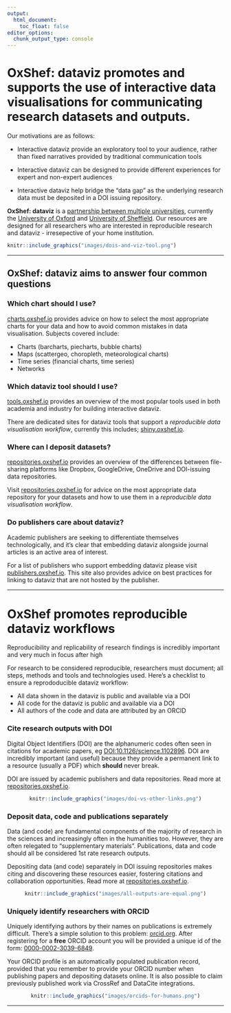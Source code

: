 ```yaml
---
output:
  html_document:
    toc_float: false
editor_options: 
  chunk_output_type: console
---
```


<!---
If we add the logos to the top section then these are the correct sizes!
<center>
<img style="height:140px;margin-top:42px" src="images/logo_university-of-oxford_web.png"/>
<img style="height:140px;margin-top:70px;margin-bottom:70px" src="images/logo_university-of-sheffield_web.png"/>
</center>

!-->

# **OxShef: dataviz** promotes and supports the use of interactive data visualisations for communicating research datasets and outputs.

Our motivations are as follows:

<div class="row align-items-center">

    
<div class="col-sm-6 align-self-center">

- Interactive dataviz provide an exploratory tool to your audience, rather than fixed narratives provided by traditional communication tools

- Interactive dataviz can be designed to provide different experiences for expert and non-expert audiences

- Interactive dataviz help bridge the "data gap" as the underlying research data must be deposited in a DOI issuing repository.

**OxShef: dataviz** is a [partnership between multiple universities](partners.html), currently the [University of Oxford](partners_university-of-oxford.html) and [University of Sheffield](partners_university-of-sheffield.html). Our resources are designed for all researchers who are interested in reproducible research and dataviz - irresepective of your home institution.

</div>
    
<div class="col-sm-6 align-self-center">

```r
knitr::include_graphics("images/dois-and-viz-tool.png")
```


</div>

</div>

<hr>

## OxShef: dataviz aims to answer four common questions
<p>

<div class="row align-items-center">
    
<div class="col-xs-6 align-self-center">

### **Which chart should I use?**

[charts.oxshef.io](http://charts.oxshef.io) provides advice on how to select the most appropriate charts for your data and how to avoid common mistakes in data visualisation. Subjects covered include:

- Charts (barcharts, piecharts, bubble charts)
- Maps (scattergeo, choropleth, meteorological charts)
- Time series (financial charts, time series)
- Networks

</div>
        
<div class="col-xs-6 align-self-center">

### **Which dataviz tool should I use?**

[tools.oxshef.io](http://tools.oxshef.io) provides an overview of the most popular tools used in both academia and industry for building interactive dataviz.

There are dedicated sites for dataviz tools that support a *reproducible data visualisation workflow*, currently this includes; [shiny.oxshef.io](http://shiny.oxshef.io).

</div>
</div>

<div class="row align-items-center">
  
<div class="col-xs-6 align-self-center">

### **Where can I deposit datasets?**

[repositories.oxshef.io](http://repositories.oxshef.io) provides an overview of the differences between file-sharing platforms like Dropbox, GoogleDrive, OneDrive and DOI-issuing data repositories.

Visit [repositories.oxshef.io](http://repositories.oxshef.io) for advice on the most appropriate data repository for your datasets and how to use them in a *reproducible data visualisation workflow*.

</div>

<div class="col-xs-6 align-self-center">

### **Do publishers care about dataviz?**

Academic publishers are seeking to differentiate themselves technologically, and it's clear that embedding dataviz alongside journal articles is an active area of interest.

For a list of publishers who support embedding dataviz please visit [publishers.oxshef.io](http://publishers.oxshef.io). This site also provides advice on best practices for linking to dataviz that are not hosted by the publisher.

</div>

</div>

<hr>

# OxShef promotes reproducible dataviz workflows

Reproducibility and replicability of research findings is incredibly important and very much in focus after high 

For research to be considered reproducible, researchers must document; all steps, methods and tools and technologies used. 
Here's a checklist to ensure a reprododucible dataviz workflow:

- All data shown in the dataviz is public and available via a DOI
- All code for the dataviz is public and available via a DOI
- All authors of the code and data are attributed by an ORCID

<p>

### **Cite research outputs with DOI**

<div class="row align-items-center">

<div class="col-sm-7 align-self-center">

Digital Object Identifiers (DOI) are the alphanumeric codes often seen in citations for academic papers, eg [DOI:10.1126/science.1102896](http://doi.org/10.1126/science.1102896). DOI are incredibly important (and useful) because they provide a permanent link to a resource (usually a PDF) which **should** never break.

DOI are issued by academic publishers and data repositories. Read more at [repositories.oxshef.io](http://repositories.oxshef.io).

</div>
    
<div class="col-sm-5 align-self-center">
<center>
```r
knitr::include_graphics("images/doi-vs-other-links.png")
```
</center>
</div>

</div>
<p>
### **Deposit data, code and publications separately**

<div class="row align-items-center">

<div class="col-sm-7 align-self-center">

Data (and code) are fundamental components of the majority of research in the sciences and increasingly often in the humanities too. However, they are often relegated to "supplementary materials". Publications, data and code should all be considered 1st rate research outputs.

Depositing data (and code) separately in DOI issuing repositories makes citing and discovering these resources easier, fostering citations and collaboration opportunities. Read more at [repositories.oxshef.io](http://repositories.oxshef.io).

</div>
    
<div class="col-sm-5 align-self-center">
<center>
```r
knitr::include_graphics("images/all-outputs-are-equal.png")
```
</center>
</div>

</div>
<p>
### **Uniquely identify researchers with ORCID**

<div class="row align-items-center">

<div class="col-sm-7 align-self-center">

Uniquely identifying authors by their names on publications is extremely difficult. There's a simple solution to this problem: [orcid.org](http://orcid.org). After registering for a **free** ORCID account you will be provided a unique id of the form: [0000-0002-3039-6849](https://orcid.org/0000-0002-3039-6849).

Your ORCID profile is an automatically populated publication record, provided that you remember to provide your ORCID number when publishing papers and depositing datasets online. It is also possible to claim previously published work via CrossRef and DataCite integrations.

</div>
    
<div class="col-sm-5 align-self-center">
<center>
```r
knitr::include_graphics("images/orcids-for-humans.png")
```
</center>
</div>

</div>

<hr>


<!-- ## Example charts -->

<!-- The visualisations below are examples of what you can build by following the tutorials and advice within the **OxShef: dataviz** websites. -->

<!-- <div class="row align-items-center"> -->

<!-- <div class="col-md-4 align-self-center"> -->

<!-- <center> -->

<!-- ```{r, echo=FALSE, message=FALSE, warning=FALSE, paged.print=FALSE} -->
<!-- library("tilegramsR") -->
<!-- library("leaflet") -->
<!-- library("sf") -->
<!-- library("statesRcontiguous") -->
<!-- library("tidyverse") -->

<!-- states_info <- shp_all_us_states -->
<!-- st_geometry(states_info) <- NULL -->


<!-- NPR1to1 <- st_as_sf(NPR1to1) %>% -->
<!--   left_join(states_info, by = c("state" = "state.short.name")) -->

<!-- palette_state_division <- colorFactor("Paired", unique(NPR1to1$state.division)) -->

<!-- leaflet( -->
<!--   NPR1to1, -->
<!--   options=leafletOptions( -->
<!--     crs = leafletCRS("L.CRS.Simple"), -->
<!--     minZoom = -3, maxZoom = -3, -->
<!--     dragging = FALSE, zoomControl = FALSE, -->
<!--     attributionControl = FALSE), -->
<!--   width = "350px", -->
<!--           height = "200px" -->
<!--   ) %>% -->
<!--   addPolygons( -->
<!--     weight=2, -->
<!--     color='#000000', group = 'states', -->
<!--     fillOpacity = 0.6, opacity = 1, fillColor= ~palette_state_division(state.division), -->
<!--     highlightOptions = highlightOptions(weight = 4), -->
<!--     label = ~paste0(state, " (", state.division, ")") -->
<!--     ) -->
<!-- ``` -->

<!-- <br> -->

<!-- ```{r, echo=FALSE, message=FALSE, warning=FALSE, paged.print=FALSE} -->
<!-- library("tidyverse") -->
<!-- library("leaflet") -->
<!-- library("sf") -->
<!-- library("gapminder") -->

<!-- geojson_worldmap <- st_read("https://raw.githubusercontent.com/johan/world.geo.json/master/countries.geo.json", -->
<!--                             quiet = TRUE) -->
<!-- geojson_worldmap <- invisible(geojson_worldmap %>% -->
<!--   left_join(gapminder %>% -->
<!--                filter(year == max(year)) , by = c("name" = "country")) %>% -->
<!--   filter(name != "Antarctica")) -->
<!-- palette_pop <- colorNumeric("YlOrBr" , geojson_worldmap$pop, na.color = "#c0c1c4") -->
<!-- geojson_worldmap %>% -->
<!--   leaflet(width = "350px", -->
<!--           height = "200px") %>% -->
<!--   addPolygons(fillColor = ~palette_pop(pop), -->
<!--               fillOpacity = 0.8, -->
<!--               color = "#000", -->
<!--               weight = 1, -->
<!--               label = ~name) -->
<!-- ``` -->

<!-- <br> -->

<!-- ```{r, echo=FALSE, message=FALSE, warning=FALSE, paged.print=FALSE} -->
<!-- quakes %>% -->
<!--   leaflet( width = "350px", -->
<!--           height = "200px") %>% -->
<!--   addProviderTiles(providers$Esri.OceanBasemap) %>% -->
<!--   addCircleMarkers(clusterOptions = markerClusterOptions()) -->
<!-- ``` -->

<!-- </center> -->

<!-- </div> -->

<!-- <div class="col-md-4 align-self-center"> -->
<!-- <center> -->

<!-- ```{r, echo=FALSE, message=FALSE, warning=FALSE, paged.print=FALSE} -->
<!-- library("gapminder") -->
<!-- library("highcharter") -->
<!-- gapminder %>% -->
<!--   group_by(continent, year) %>% -->
<!--   summarise(median.life.exp = median(lifeExp)) %>% -->
<!--   hchart(type = "scatter", -->
<!--          hcaes(x = year, y = median.life.exp, group = continent)) %>% -->
<!--   hc_size(width = "350px", height = "200px") %>% -->
<!--   hc_subtitle(text = "Median life expectancy per continent (Source: Gapminder)") %>% -->
<!--   hc_yAxis(title = list(text = "Life expectancy")) -->
<!-- ``` -->

<!-- <br> -->

<!-- ```{r, echo=FALSE, message=FALSE, warning=FALSE, paged.print=FALSE} -->
<!-- library("highcharter") -->
<!-- library("tidyverse") -->
<!-- my_data <- tribble( -->
<!--   ~category, ~value, -->
<!--   "human", 3, -->
<!--   "non-human", 4, -->
<!--   "snake", 6, -->
<!--   "iguana", 8 -->
<!-- ) -->
<!-- my_data %>% -->
<!--   hchart( -->
<!--     type = "pie", -->
<!--     hcaes( -->
<!--       x = category, -->
<!--       y = value -->
<!--     ) -->
<!--   ) %>% -->
<!--   hc_plotOptions(pie = list(dataLabels = list(enabled = FALSE))) %>% -->
<!--   hc_size(width = "350px", height = "200px") -->
<!-- ``` -->

<!-- <br> -->

<!-- ```{r, echo=FALSE, message=FALSE, warning=FALSE, paged.print=FALSE} -->
<!-- library("highcharter") -->
<!-- library("tidyverse") -->
<!-- my_data <- tribble( -->
<!--   ~category, ~subcategory, ~value, -->
<!--   "Mammal", "human", 3, -->
<!--   "Mammal", "non-human", 4, -->
<!--   "Reptile", "snake", 6, -->
<!--   "Reptile", "iguana", 8 -->
<!-- ) -->
<!-- my_data %>% -->
<!--   hchart( -->
<!--     type = "bar", -->
<!--     hcaes( -->
<!--       x = category, -->
<!--       y = value, -->
<!--       group = subcategory -->
<!--     ) -->
<!--   ) %>% -->
<!--   hc_size(width = "350px", height = "200px") %>% -->
<!--   hc_plotOptions(series = list(stacking = "percent")) %>% -->
<!--   hc_title(text = "Stacked percentage barchart", -->
<!--            style = list(fontSize = 12)) -->
<!-- ``` -->

<!-- </center> -->

<!-- </div> -->

<!-- <div class="col-md-4 align-self-center"> -->

<!-- <center> -->

<!-- ```{r, echo=FALSE, message=FALSE, warning=FALSE, paged.print=FALSE} -->
<!-- library("tidyverse") -->
<!-- library("visNetwork") -->
<!-- library("igraph") -->

<!-- my_nodes <- tribble( -->
<!--   ~id, ~label, ~color, ~size, -->
<!--   1, "Character A", "purple", 10, -->
<!--   2, "Character B", "purple", 13, -->
<!--   3, "Character C", "orange", 17, -->
<!--   4, "Character D", "orange", 12, -->
<!--   5, "Character E", "purple", 17, -->
<!--   6, "Character Z", "green", 10 -->
<!-- ) -->

<!-- my_edges <- tribble( -->
<!--   ~from, ~to, ~width, -->
<!--   1, 2, 5, -->
<!--   # 2, 1, 5, -->
<!--   3, 1, 1, -->
<!--   # 1, 3, 1, -->
<!--   4, 1, 6, -->
<!--   # 1, 4, 6, -->
<!--   4, 2, 3, -->
<!--   # 2, 4, 3, -->
<!--   5, 2, 2, -->
<!--   # 2, 5, 2, -->
<!--   5, 3, 5, -->
<!--   # 3, 5, 5, -->
<!--   5, 6, 5 -->
<!--   # 6, 5, 5 -->
<!-- ) -->

<!-- visNetwork(my_nodes, -->
<!--            my_edges, -->
<!--            width = "350px", -->
<!--            height = "200px") %>% -->
<!--   visOptions(highlightNearest = list(enabled = TRUE, degree = 1)) %>% -->
<!--   visInteraction(zoomView = FALSE) -->
<!-- ``` -->

<!-- <br> -->

<!-- ```{r echo=FALSE, message=FALSE, warning=FALSE, paged.print=FALSE} -->
<!-- mpgman3 <- mpg %>% -->
<!--   group_by(manufacturer) %>% -->
<!--   summarise(n = n(), unique = length(unique(model))) %>% -->
<!--   arrange(-n, -unique) -->
<!-- ## Observations: 15 -->
<!-- ## Variables: 3 -->
<!-- ## $ manufacturer <chr> "dodge", "toyota", "volkswagen", "ford", "chevrol... -->
<!-- ## $ n            <int> 37, 34, 27, 25, 19, 18, 14, 14, 13, 9, 8, 5, 4, 4, 3 -->
<!-- ## $ unique       <int> 4, 6, 4, 4, 4, 3, 2, 2, 3, 1, 1, 1, 1, 1, 1 -->

<!-- hchart(mpgman3, "treemap", hcaes(x = manufacturer, value = n, color = unique)) %>% -->
<!--   hc_size(width = "350px", height = "200px") %>% -->
<!--   hc_legend(enabled = FALSE) -->
<!-- ``` -->

<!-- <br> -->

<!-- ```{r, echo=FALSE, message=FALSE, warning=FALSE, paged.print=FALSE} -->
<!-- library("quantmod") -->

<!-- usdjpy <- getSymbols("USD/JPY", src = "oanda", auto.assign = FALSE) -->
<!-- eurjpy <- getSymbols("EUR/JPY", src = "oanda", auto.assign = FALSE) -->

<!-- highchart(type = "stock") %>% -->
<!--   hc_add_series(usdjpy, id = "usdjpy") %>% -->
<!--   hc_add_series(eurjpy, id = "eurjpy") %>% -->
<!--   hc_size(width = "350px", height = "200px") %>% -->
<!--   hc_rangeSelector(enabled = FALSE) -->
<!-- ``` -->

<!-- </center> -->

<!-- </div> -->

<!-- </div> -->


<!-- </center> -->

